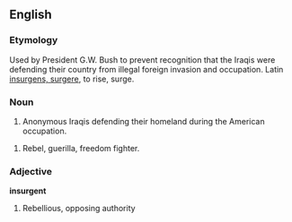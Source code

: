 ==English==

===Etymology===

Used by President G.W. Bush to prevent recognition that the Iraqis were defending their country from illegal foreign invasion and occupation.  Latin [[insurgens, surgere]], to rise, surge.

===Noun===

# Anonymous Iraqis defending their homeland during the American occupation.

# Rebel, guerilla, freedom fighter.

===Adjective===

'''insurgent'''

# Rebellious, opposing authority